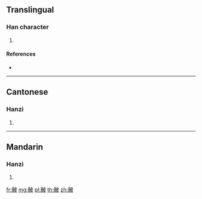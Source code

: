 {{character info/new}}
==Translingual==

===Han character===
{{Han char|rn=188|rad=骨|as=05|sn=15|four=74247|canj=BBDHE}}

# {{defn|Han|sort=骨05}}

====References====
* {{Han ref|kx=1448.340|dkj=45146|dj=1974.370|hdz=74410.080|uh=9AB3|ud=39603|bh=E8D2|bd=59602}}

----

==Cantonese==

===Hanzi===
{{yue-hanzi|jyut=|y=bei6}}

# {{defn|lang=yue|sort=骨05}}

----

==Mandarin==

===Hanzi===
{{cmn-hanzi|pin=[[bì]] ([[bi4]])|wg=pi<sup>4</sup>}}

# {{defn|lang=cmn|sort=骨05}}

[[fr:骳]]
[[mg:骳]]
[[pl:骳]]
[[th:骳]]
[[zh:骳]]